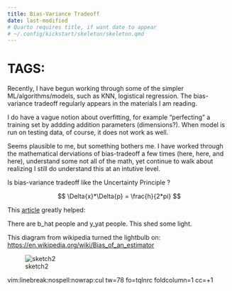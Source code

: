 ```yaml
---
title: Bias-Variance Tradeoff 
date: last-modified
# Quarto requires title, if want date to appear
# ~/.config/kickstart/skeleton/skeleton.qmd
---
```

#   TAGS:   

Recently, I have begun working  through some of the simpler
ML/algorithms/models, such as KNN, logistical regression.   The bias-variance
tradeoff regularly appears in the materials I am reading.

I do have a vague notion about overfitting, for example "perfecting" a
training set by addding addition parameters (dimensions?).   When model is run
on testing data, of course, it does not work as well.

Seems plausible to me, but something bothers me.   I have worked through the
mathematical derviations of bias-tradeoff a few times (here, here, and here),
understand some not all of the math, yet continue to walk about realizing I
still do understand this at an intutive level.

Is bias-variance tradeoff like the Uncertainty Principle ?

$$
\Delta{x}*\Delta{p} = \frac{h}{2*pi}
$$

This [article](https://ryxcommar.com/2019/07/14/on-moving-from-statistics-to-machine-learning-the-final-stage-of-grief/) greatly helped: 

There  are b_hat people and y_yat people.   This shed some light.

This diagram from wikipedia turned the lightbulb on:
<https://en.wikipedia.org/wiki/Bias_of_an_estimator>


![sketch2](https://upload.wikimedia.org/wikipedia/commons/e/e5/Example_when_estimator_bias_is_good.svg)

vim:linebreak:nospell:nowrap:cul tw=78 fo=tqlnrc foldcolumn=1 cc=+1
